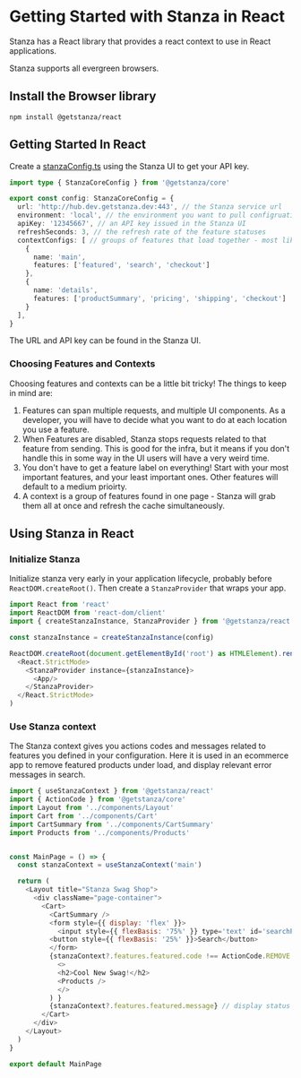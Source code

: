 # Getting Started with Stanza in React

Stanza has a React library that provides a react context to use in React applications.

Stanza supports all evergreen browsers.

## Install the Browser library
```shell
npm install @getstanza/react
```

## Getting Started In React

Create a [stanzaConfig.ts](../javascript/stanzaconfig) using the Stanza UI to get your API key.

```ts
import type { StanzaCoreConfig } from '@getstanza/core'

export const config: StanzaCoreConfig = {
  url: 'http://hub.dev.getstanza.dev:443', // the Stanza service url
  environment: 'local', // the environment you want to pull configruations for
  apiKey: '12345667', // an API key issued in the Stanza UI
  refreshSeconds: 3, // the refresh rate of the feature statuses
  contextConfigs: [ // groups of features that load together - most likely, your app's pages or routes
    {
      name: 'main',
      features: ['featured', 'search', 'checkout']
    },
    {
      name: 'details',
      features: ['productSummary', 'pricing', 'shipping', 'checkout']
    }
  ],
}
```

The URL and API key can be found in the Stanza UI.

### Choosing Features and Contexts 

Choosing features and contexts can be a little bit tricky! The things to keep in mind are:
1. Features can span multiple requests, and multiple UI components. As a developer, you will have to decide what you want to do at each location you use a feature.
2. When Features are disabled, Stanza stops requests related to that feature from sending. This is good for the infra, but it means if you don't handle this in some way in the UI users will have a very weird time.
3. You don't have to get a feature label on everything! Start with your most important features, and your least important ones. Other features will default to a medium prioirty.
3. A context is a group of features found in one page - Stanza will grab them all at once and refresh the cache simultaneously.


## Using Stanza in React

### Initialize Stanza
Initialize stanza very early in your application lifecycle, probably before `ReactDOM.createRoot()`. Then create a `StanzaProvider` that wraps your app.

```js
import React from 'react'
import ReactDOM from 'react-dom/client'
import { createStanzaInstance, StanzaProvider } from '@getstanza/react'

const stanzaInstance = createStanzaInstance(config)

ReactDOM.createRoot(document.getElementById('root') as HTMLElement).render(
  <React.StrictMode>
    <StanzaProvider instance={stanzaInstance}>
      <App/>
    </StanzaProvider>
  </React.StrictMode>
)
```

### Use Stanza context

The Stanza context gives you actions codes and messages related to features you defined in your configuration. 
Here it is used in an ecommerce app to remove featured products under load, and display relevant error messages in search.

```js
import { useStanzaContext } from '@getstanza/react'
import { ActionCode } from '@getstanza/core'
import Layout from '../components/Layout'
import Cart from '../components/Cart'
import CartSummary from '../components/CartSummary'
import Products from '../components/Products'


const MainPage = () => {
  const stanzaContext = useStanzaContext('main')

  return (
    <Layout title="Stanza Swag Shop">
      <div className="page-container">
        <Cart>
          <CartSummary />
          <form style={{ display: 'flex' }}>
            <input style={{ flexBasis: '75%' }} type='text' id='searchProducts' placeholder={stanzaContext?.features.search.message}></input> // placeholder search text swap
          <button style={{ flexBasis: '25%' }}>Search</button>
          </form>
          {stanzaContext?.features.featured.code !== ActionCode.REMOVE.valueOf() && ( // show featured products if not removed
            <>
            <h2>Cool New Swag!</h2>
            <Products />
            </>
          ) }
          {stanzaContext?.features.featured.message} // display status message for featured products
        </Cart>
      </div>
    </Layout>
  )
}

export default MainPage


```
